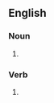 ==English==

===Noun===
{{head|en|noun form}}

# {{plural of|en|flutter}}

===Verb===
{{head|en|verb form}}

# {{en-third-person singular of|flutter}}